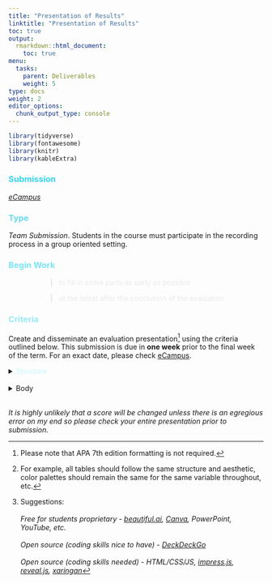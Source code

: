 ```yaml
---
title: "Presentation of Results"
linktitle: "Presentation of Results"
toc: true
output:
  rmarkdown::html_document:
    toc: true
menu:
  tasks:
    parent: Deliverables
    weight: 5
type: docs
weight: 2
editor_options: 
  chunk_output_type: console
---
```


<style>
ul {
    margin-left: 1.5em;
}
</style>

```r
library(tidyverse)
library(fontawesome)
library(knitr)
library(kableExtra)
```

### <span style="color:#35d6ed">Submission</span>
<i>[eCampus](https://ecampus.wvu.edu)</i>

### <span style="color:#65ddef">Type</span>

<i>Team Submission</i>. Students in the course must participate in the recording process in a group oriented setting.

### <span style="color:#7ae5f5">Begin Work</span>

<div style="padding-left: 60px;">

> <span style="color:#eaeaea">to fill in some parts as early as possible</span>

> <span style="color:#eaeaea">at the latest after the conclusion of the evaluation</span> 

</div>

### <span style="color:#97ebf4">Criteria</span>

Create and disseminate an evaluation presentation[^APA] using the criteria outlined below. This submission is due in <b>one week</b> prior to the final week of the term. For an exact date, please check [eCampus](https://ecampus.wvu.edu/). 

<details>

<summary> 
<span style="color:#c9f6ff">Structure</span>
</summary>

1. construct a single presentation that uses a one voice

2. use language appropriate for the class audience and using proper grammar, spelling, and consistency[^consistency] in tone

3. make the product aesthetically pleasing

4. remain consistent in how elements of the evaluation are presented and discussed

5. Use a format of your choice

6. name your file `teamname_presentation.typeoffile`

</details>
<br>
<details>

<summary>
<span style="color:#c9f6ff"><a name="body">Body</a></span>
</summary>

The presentation[^software] must be delivered using an audio/video medium constructed by a software of your choice with equal contributions from each member and is publicly accessible

1. descriptions of the program 

2. a narrative on the entire evaluative process

3. data visualizations

4. instructional materials 

5. specific prompts for the rest of the class to consider. 

</details>
<br>
<i>It is highly unlikely that a score will be changed unless there is an egregious error on my end so please check your entire presentation prior to submission.</i>

[^consistency]: For example, all tables should follow the same structure and aesthetic, color palettes should remain the same for the same variable throughout, etc.

[^APA]: Please note that APA 7th edition formatting is not required.

[^software]: Suggestions:
<br><br>
<i>Free for students proprietary<i> - <a href="https://www.beautiful.ai/education">beautiful.ai</a>, <a href="https://www.canva.com/education/students/">Canva</a>, PowerPoint, YouTube, etc.
<br><br>
<i>Open source (coding skills nice to have)<i> - <a href="https://deckdeckgo.com/en/pricing">DeckDeckGo</a>
<br><br>
<i>Open source (coding skills needed)<i> - HTML/CSS/JS, <a href="https://github.com/impress/impress.js">impress.js</a>, <a href="https://revealjs.com/">reveal.js</a>, <a href="https://github.com/yihui/xaringan">xaringan</a>
